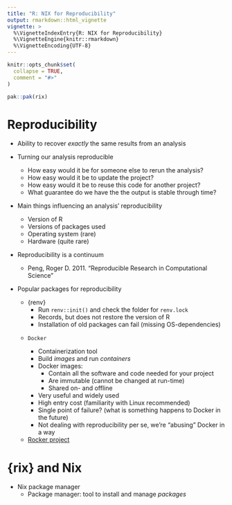 ```yaml
---
title: "R: NIX for Reproducibility"
output: rmarkdown::html_vignette
vignette: >
  %\VignetteIndexEntry{R: NIX for Reproducibility}
  %\VignetteEngine{knitr::rmarkdown}
  %\VignetteEncoding{UTF-8}
---
```


```r
knitr::opts_chunk$set(
  collapse = TRUE,
  comment = "#>"
)
```

```r
pak::pak(rix)
```


# Reproducibility

-   Ability to recover *exactly* the same results from an analysis  

-   Turning our analysis reproducible  
    -   How easy would it be for someone else to rerun the analysis?
    -   How easy would it be to update the project?  
    -   How easy would it be to reuse this code for another project?  
    -   What guarantee do we have the the output is stable through time?  
    
-   Main things influencing an analysis' reproducibility  
    -   Version of R  
    -   Versions of packages used  
    -   Operating system (rare)  
    -   Hardware (quite rare)  

-   Reproducibility is a continuum  
    -   Peng, Roger D. 2011. "Reproducible Research in Computational Science"
    
-   Popular packages for reproducibility  
    -   {renv}
        -   Run `renv::init()` and check the folder for `renv.lock`  
        -   Records, but does not restore the version of R  
        -   Installation of old packages can fail (missing OS-dependencies)  
    -     Docker  
        -   Containerization tool
        -   Build *images* and run *containers*
        -   Docker images:  
            -   Contain all the software and code needed for your project  
            -   Are immutable (cannot be changed at run-time)
            -   Shared on- and offline  
        -   Very useful and widely used  
        -   High entry cost (familiarity with Linux recommended)  
        -   Single point of failure? (what is something happens to Docker in the future)  
        -   Not dealing with reproducibility per se, we're "abusing" Docker in a way  
    -   [Rocker project](https://rocker-project.org/)

# {rix} and Nix

-   Nix package manager  
    -   Package manager: tool to install and manage *packages*  



